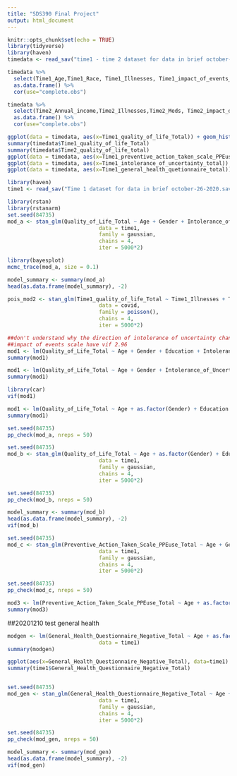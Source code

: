 ```yaml
---
title: "SDS390 Final Project"
output: html_document
---
```


```r
knitr::opts_chunk$set(echo = TRUE)
library(tidyverse)
library(haven)
timedata <- read_sav("time1 - time 2 dataset for data in brief october-26-2020.sav")
```

```r
timedata %>%
  select(Time1_Age,Time1_Race, Time1_Illnesses, Time1_impact_of_events_scale_total, Time1_Educational_attainment, Time1_meds, Time1_patient_health_questionnaire_total,Time1_perceived_susceptibility_to_COVID19 ,Time1_general_health_quetionnaire_total, Time1_Employment_After_COVID, Time1_intolerance_of_uncertainty_total, Time1_intolerance_of_uncertainty_total, Time1_Gender, Time1_perceived_vulnerability_to_disease,Time1_self_isolation_yes_or_no,Time1_number_of_times_leave_home_per_day, Time1_preventive_action_taken_scale_avoid_travel_people,Time1_Marital_status, Time1_five_factor_mindfulness_questionnaire_total, Time1_Religious_Affiliation, Time1_preventive_action_taken_scale_avoid_travel_people, Time1_preventive_action_taken_scale_PPEuse, Time1_quality_of_life_Total) %>%
  as.data.frame() %>%
  cor(use="complete.obs")
```

```r
timedata %>%
  select(Time2_Annual_income,Time2_Illnesses,Time2_Meds, Time2_impact_of_events_scale_total, Time2_employment_status, Time2_patient_health_questionnaire_total, Time2_intolerance_of_uncertainty_total ,Time2_perceived_susceptibility_to_covid19 ,Time2_self_isolation_yes_or_no, Time2_five_factor_mindfulness_questionnaire_total, Time2_general_health_questionnaire_total, Time2_perceived_vulnerability_to_disease_total,Time2_preventive_action_taken_scale_PPEuse, Time2_quality_of_life_total) %>%
  as.data.frame() %>%
  cor(use="complete.obs")
```

```r
ggplot(data = timedata, aes(x=Time1_quality_of_life_Total)) + geom_histogram()
summary(timedata$Time1_quality_of_life_Total)
summary(timedata$Time2_quality_of_life_total)
ggplot(data = timedata, aes(x=Time1_preventive_action_taken_scale_PPEuse)) + geom_histogram()
ggplot(data = timedata, aes(x=Time1_intolerance_of_uncertainty_total)) + geom_histogram()
ggplot(data = timedata, aes(x=Time1_general_health_quetionnaire_total)) + geom_histogram()


```

```r
library(haven)
time1 <- read_sav("Time 1 dataset for data in brief october-26-2020.sav")
```

```r
library(rstan)
library(rstanarm)
set.seed(84735)
mod_a <- stan_glm(Quality_of_Life_Total ~ Age + Gender + Intolerance_of_Uncertainty_Total + Patient_Health_Questionnaire_Total + General_Health_Questionnaire_Negative_Total + Perceived_Vulnerability_to_Disease_Total + Impact_of_Events_Scale_Total,
                             data = time1,
                             family = gaussian,
                             chains = 4,
                             iter = 5000*2)

library(bayesplot)
mcmc_trace(mod_a, size = 0.1)

model_summary <- summary(mod_a)
head(as.data.frame(model_summary), -2)

```

```r
pois_mod2 <- stan_glm(Time1_quality_of_life_Total ~ Time1_Illnesses + Time1_general_health_quetionnaire_total + Time1_five_factor_mindfulness_questionnaire_total + Time1_Illnesses*Time1_general_health_quetionnaire_total + Time1_general_health_quetionnaire_total*Time1_five_factor_mindfulness_questionnaire_total + Time1_five_factor_mindfulness_questionnaire_total*Time1_Illnesses, 
                             data = covid,
                             family = poisson(),
                             chains = 4,
                             iter = 5000*2)
```


```r
##don't understand why the direction of intolerance of uncertainty changes 
##impact of events scale have vif 2.96 
mod1 <- lm(Quality_of_Life_Total ~ Age + Gender + Education + Intolerance_of_Uncertainty_Total + Patient_Health_Questionnaire_Total + General_Health_Questionnaire_Negative_Total + Perceived_Vulnerability_to_Disease_Total + Impact_of_Events_Scale_Total, data=time1)
summary(mod1)

mod1 <- lm(Quality_of_Life_Total ~ Age + Gender + Intolerance_of_Uncertainty_Total, data=time1)
summary(mod1)

library(car)
vif(mod1)

mod1 <- lm(Quality_of_Life_Total ~ Age + as.factor(Gender) + Education + Race+ Intolerance_of_Uncertainty_Total + Patient_Health_Questionnaire_Total + General_Health_Questionnaire_Negative_Total + Perceived_Vulnerability_to_Disease_Total, data=time1)
summary(mod1)


```

```r
set.seed(84735)
pp_check(mod_a, nreps = 50)

set.seed(84735)
mod_b <- stan_glm(Quality_of_Life_Total ~ Age + as.factor(Gender) + Education +  Intolerance_of_Uncertainty_Total + Patient_Health_Questionnaire_Total + General_Health_Questionnaire_Negative_Total + Perceived_Vulnerability_to_Disease_Total,
                             data = time1,
                             family = gaussian,
                             chains = 4,
                             iter = 5000*2)

set.seed(84735)
pp_check(mod_b, nreps = 50)

model_summary <- summary(mod_b)
head(as.data.frame(model_summary), -2)
vif(mod_b)
```

```r
set.seed(84735)
mod_c <- stan_glm(Preventive_Action_Taken_Scale_PPEuse_Total ~ Age + Gender + Intolerance_of_Uncertainty_Total + Patient_Health_Questionnaire_Total + General_Health_Questionnaire_Negative_Total + Perceived_Vulnerability_to_Disease_Total + Impact_of_Events_Scale_Total,
                             data = time1,
                             family = gaussian,
                             chains = 4,
                             iter = 5000*2)
```
```r
set.seed(84735)
pp_check(mod_c, nreps = 50)

mod3 <- lm(Preventive_Action_Taken_Scale_PPEuse_Total ~ Age + as.factor(Gender) + Education +  Intolerance_of_Uncertainty_Total + Patient_Health_Questionnaire_Total + General_Health_Questionnaire_Negative_Total + Perceived_Vulnerability_to_Disease_Total, data=time1)
summary(mod3)
```

##20201210 test general health
```r
modgen <- lm(General_Health_Questionnaire_Negative_Total ~ Age + as.factor(Gender) + Education +  Intolerance_of_Uncertainty_Total + Patient_Health_Questionnaire_Total  + Perceived_Vulnerability_to_Disease_Total + Isolation_yesorno,
                             data = time1) 
summary(modgen)

ggplot(aes(x=General_Health_Questionnaire_Negative_Total), data=time1) + geom_histogram()
summary(time1$General_Health_Questionnaire_Negative_Total)


set.seed(84735)
mod_gen <- stan_glm(General_Health_Questionnaire_Negative_Total ~ Age + as.factor(Gender) + Education +  Intolerance_of_Uncertainty_Total + Patient_Health_Questionnaire_Total  + Perceived_Vulnerability_to_Disease_Total + Isolation_yesorno,
                             data = time1,
                             family = gaussian,
                             chains = 4,
                             iter = 5000*2)

set.seed(84735)
pp_check(mod_gen, nreps = 50)

model_summary <- summary(mod_gen)
head(as.data.frame(model_summary), -2)
vif(mod_gen)
```








